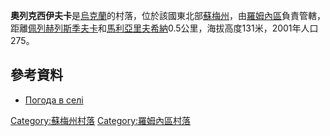 {{coord|50|39|36|N|33|35|35|E|scale:100000|display=title}}

'''奧列克西伊夫卡'''是[[烏克蘭|烏克蘭]]的村落，位於該國東北部[[蘇梅州|蘇梅州]]，由[[羅姆內區|羅姆內區]]負責管轄，距離[[佩列赫列斯季夫卡_(羅姆內區)|佩列赫列斯季夫卡]]和[[馬利亞里夫希納|馬利亞里夫希納]]0.5公里，海拔高度131米，2001年人口275。

==參考資料==
*[http://weather.in.ua/ua/symskaja/18797 Погода в селі ] {{Wayback|url=http://weather.in.ua/ua/symskaja/18797 |date=20111219233523 }}

{{DEFAULTSORT:Олексіївка}}
[[Category:蘇梅州村落|Category:蘇梅州村落]]
[[Category:羅姆內區村落|Category:羅姆內區村落]]


{{Sumy-geo-stub}}
